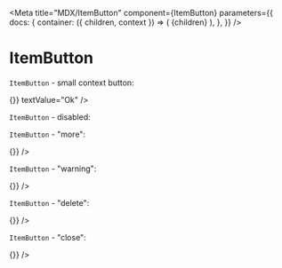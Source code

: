 


<Meta
  title="MDX/ItemButton"
  component={ItemButton}
  parameters={{
    docs: {
      container: ({ children, context }) => (
        <DocsContainer context={context}>
          <ThemeProvider theme={THEME}>
            {children}
          </ThemeProvider>
        </DocsContainer>
      ),
    },
  }}
/>

# ItemButton

`ItemButton` - small context button:

<Canvas>
  <ItemButton
    onClick={()=>{}}
    textValue="Ok"
  />
</Canvas>

`ItemButton` - disabled:

<Canvas>
  <ItemButton
    textValue="Ok"
    isDisabled={true}
  />
</Canvas>

`ItemButton` - "more":

<Canvas>
  <ItemButton
    className={ItemButtonMode.MORE}
    onClick={()=>{}}
  />
</Canvas>

`ItemButton` - "warning":

<Canvas>
  <ItemButton
    className={ItemButtonMode.WARNING}
    textValue="Return"
    onClick={()=>{}}
  />
</Canvas>

`ItemButton` - "delete":

<Canvas>
  <ItemButton
    className={ItemButtonMode.DELETE}
    onClick={()=>{}}
  />
</Canvas>

`ItemButton` - "close":

<Canvas>
  <div style={{
    position: "relative",
    top: "-25px",
    width: "100px",
    height: "40px",
  }}>
    <ItemButton
      className={ItemButtonMode.CLOSE}
      onClick={()=>{}}
    />
  </div>
</Canvas>
